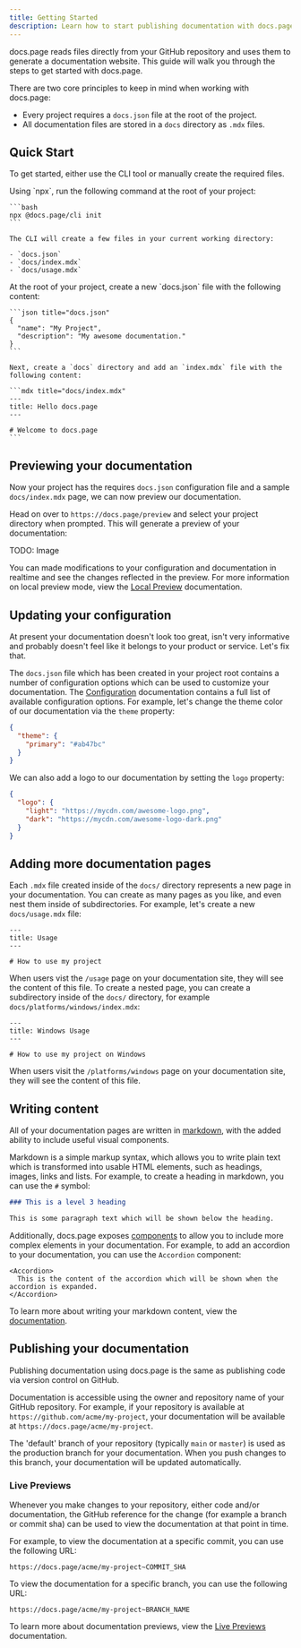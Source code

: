 ```yaml
---
title: Getting Started
description: Learn how to start publishing documentation with docs.page.
---
```


docs.page reads files directly from your GitHub repository and uses them to generate a documentation website.
This guide will walk you through the steps to get started with docs.page.

There are two core principles to keep in mind when working with docs.page:

- Every project requires a `docs.json` file at the root of the project.
- All documentation files are stored in a `docs` directory as `.mdx` files.

## Quick Start

To get started, either use the CLI tool or manually create the required files.

<Tabs>
  <TabItem label="CLI" value="cli">
    Using `npx`, run the following command at the root of your project:

    ```bash
    npx @docs.page/cli init
    ```

    The CLI will create a few files in your current working directory:

    - `docs.json`
    - `docs/index.mdx`
    - `docs/usage.mdx`
  </TabItem>
  <TabItem label="Manual" value="manual">
    At the root of your project, create a new `docs.json` file with the following content:

    ```json title="docs.json"
    {
      "name": "My Project",
      "description": "My awesome documentation."
    }
    ```

    Next, create a `docs` directory and add an `index.mdx` file with the following content:

    ```mdx title="docs/index.mdx"
    ---
    title: Hello docs.page
    ---

    # Welcome to docs.page
    ```
  </TabItem>
</Tabs>

## Previewing your documentation

Now your project has the requires `docs.json` configuration file and a sample `docs/index.mdx` page, we can now preview our documentation.

Head on over to `https://docs.page/preview` and select your project directory when prompted. This will generate a preview of your documentation:

TODO: Image

You can made modifications to your configuration and documentation in realtime and see the changes reflected in the preview. For more information on local preview mode,
view the [Local Preview](/local-previewing) documentation.

## Updating your configuration

At present your documentation doesn't look too great, isn't very informative and probably doesn't feel like it belongs to your product or service. Let's fix that.

The `docs.json` file which has been created in your project root contains a number of configuration options which can be used to customize your documentation. The 
[Configuration](/configuration) documentation contains a full list of available configuration options. For example, let's change the theme color of our documentation
via the `theme` property:

```json title="docs.json"
{
  "theme": {
    "primary": "#ab47bc"
  }
}
```

We can also add a logo to our documentation by setting the `logo` property:

```json title="docs.json"
{
  "logo": {
    "light": "https://mycdn.com/awesome-logo.png",
    "dark": "https://mycdn.com/awesome-logo-dark.png"
  }
}
```

## Adding more documentation pages

Each `.mdx` file created inside of the `docs/` directory represents a new page in your documentation. You can create as many pages as you like, and even nest them inside of
subdirectories. For example, let's create a new `docs/usage.mdx` file:

```mdx title="docs/usage.mdx"
---
title: Usage
---

# How to use my project
```

When users vist the `/usage` page on your documentation site, they will see the content of this file. To create a nested page, you can create a subdirectory inside of the `docs/` directory, 
for example `docs/platforms/windows/index.mdx`:

```mdx title="docs/platforms/windows/index.mdx"
---
title: Windows Usage
---

# How to use my project on Windows
```

When users visit the `/platforms/windows` page on your documentation site, they will see the content of this file.

## Writing content

All of your documentation pages are written in [markdown](https://www.markdownguide.org/), with the added ability to include useful visual components. 

Markdown is a simple markup syntax, which allows you to write plain text which is transformed into usable HTML elements, such as headings, images, links and lists. For example, to create a heading in markdown, you can use the `#` symbol:

```md
### This is a level 3 heading

This is some paragraph text which will be shown below the heading.
```

Additionally, docs.page exposes [components](/components) to allow you to include more complex elements in your documentation. For example, to add an accordion to your documentation, you can use the `Accordion` component:

```mdx
<Accordion>
  This is the content of the accordion which will be shown when the accordion is expanded.
</Accordion>
```

To learn more about writing your markdown content, view the [documentation](/writing-content).

## Publishing your documentation

Publishing documentation using docs.page is the same as publishing code via version control on GitHub. 

Documentation is accessible using the owner and repository name of your GitHub repository. For example, if your repository is available at `https://github.com/acme/my-project`,
your documentation will be available at `https://docs.page/acme/my-project`.

The 'default' branch of your repository (typically `main` or `master`) is used as the production branch for your documentation. When you push changes to this branch, your documentation will be updated automatically.

### Live Previews

Whenever you make changes to your repository, either code and/or documentation, the GitHub reference for the change (for example a branch or commit sha) can be used to view the documentation at that point in time.

For example, to view the documentation at a specific commit, you can use the following URL:

```
https://docs.page/acme/my-project~COMMIT_SHA
```

To view the documentation for a specific branch, you can use the following URL:

```
https://docs.page/acme/my-project~BRANCH_NAME
```

To learn more about documentation previews, view the [Live Previews](/live-previews) documentation.
